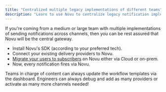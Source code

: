 ```yaml
---
title: "Centralized multiple legacy implementations of different teams"
description: "Learn to use Novu to centralize legacy notification implementations."
---
```


If you're coming from a medium or large team with multiple implementations of sending notifications across channels, then you can be rest assured that Novu will be the central gateway.

- Install Novu's SDK (according to your preferred tech).
- Connect your existing delivery providers to Novu.
- [Migrate your users to subscribers](/concepts/subscribers#bulk-subscriber-creation) on Novu either via Cloud or on-prem.
- Now, every notification fires via Novu.

Teams in charge of content can always update the workflow templates via the dashboard. Engineers can always debug and add as many providers or activate as many more channels needed!
